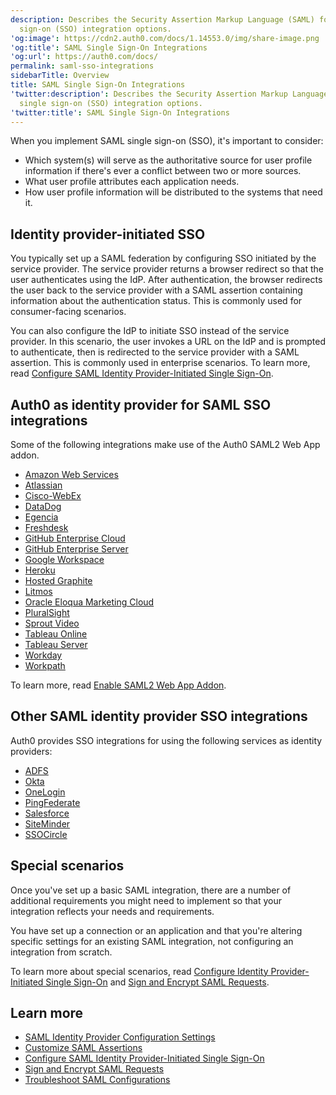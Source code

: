 ```yaml
---
description: Describes the Security Assertion Markup Language (SAML) for single
  sign-on (SSO) integration options.
'og:image': https://cdn2.auth0.com/docs/1.14553.0/img/share-image.png
'og:title': SAML Single Sign-On Integrations
'og:url': https://auth0.com/docs/
permalink: saml-sso-integrations
sidebarTitle: Overview
title: SAML Single Sign-On Integrations
'twitter:description': Describes the Security Assertion Markup Language (SAML) for
  single sign-on (SSO) integration options.
'twitter:title': SAML Single Sign-On Integrations
---
```

When you implement <Tooltip tip="Security Assertion Markup Language (SAML): Standardized protocol allowing two parties to exchange authentication information without a password." cta="View Glossary" href="/glossary?term=SAML">SAML</Tooltip> <Tooltip tip="Security Assertion Markup Language (SAML): Standardized protocol allowing two parties to exchange authentication information without a password." cta="View Glossary" href="/glossary?term=single+sign-on">single sign-on</Tooltip> (SSO), it's important to consider:

* Which system(s) will serve as the authoritative source for user profile information if there's ever a conflict between two or more sources.
* What user profile attributes each application needs.
* How user profile information will be distributed to the systems that need it.

## Identity provider-initiated SSO

You typically set up a SAML federation by configuring SSO initiated by the service provider. The service provider returns a browser redirect so that the user authenticates using the <Tooltip tip="Identity Provider (IdP): Service that stores and manages digital identities." cta="View Glossary" href="/glossary?term=IdP">IdP</Tooltip>. After authentication, the browser redirects the user back to the service provider with a SAML assertion containing information about the authentication status. This is commonly used for consumer-facing scenarios.

You can also configure the IdP to initiate SSO instead of the service provider. In this scenario, the user invokes a URL on the IdP and is prompted to authenticate, then is redirected to the service provider with a SAML assertion. This is commonly used in enterprise scenarios. To learn more, read [Configure SAML Identity Provider-Initiated Single Sign-On](/authenticate/protocols/saml/saml-sso-integrations/identity-provider-initiated-single-sign-on).

## Auth0 as identity provider for SAML SSO integrations

Some of the following integrations make use of the Auth0 SAML2 Web App addon.

* [Amazon Web Services](/authenticate/single-sign-on/outbound-single-sign-on/configure-auth0-saml-identity-provider/configure-saml2-web-app-addon-for-aws)
* [Atlassian](/authenticate/single-sign-on/outbound-single-sign-on/configure-auth0-saml-identity-provider/configure-auth0-as-identity-provider-for-atlassian)
* [Cisco-WebEx](/authenticate/single-sign-on/outbound-single-sign-on/configure-auth0-saml-identity-provider/configure-auth0-as-identity-provider-for-cisco-webex)
* [DataDog](/authenticate/single-sign-on/outbound-single-sign-on/configure-auth0-saml-identity-provider/configure-auth0-as-identity-provider-for-datadog)
* [Egencia](/authenticate/single-sign-on/outbound-single-sign-on/configure-auth0-saml-identity-provider/configure-auth0-as-identity-provider-for-egencia)
* [Freshdesk](/authenticate/single-sign-on/outbound-single-sign-on/configure-auth0-saml-identity-provider/configure-auth0-as-identity-provider-for-freshdesk)
* [GitHub Enterprise Cloud](/authenticate/single-sign-on/outbound-single-sign-on/configure-auth0-saml-identity-provider/configure-saml2-web-app-addon-for-github-enterprise-server)
* [GitHub Enterprise Server](/authenticate/single-sign-on/outbound-single-sign-on/configure-auth0-saml-identity-provider/configure-saml2-web-app-addon-for-github-enterprise-server)
* [Google Workspace](/authenticate/single-sign-on/outbound-single-sign-on/configure-auth0-saml-identity-provider/configure-auth0-as-idp-for-google-g-suite)
* [Heroku](/authenticate/single-sign-on/outbound-single-sign-on/configure-auth0-saml-identity-provider/configure-saml2-web-app-addon-for-heroku)
* [Hosted Graphite](/authenticate/single-sign-on/outbound-single-sign-on/configure-auth0-saml-identity-provider/configure-auth0-as-identity-provider-for-hosted-graphite)
* [Litmos](/authenticate/single-sign-on/outbound-single-sign-on/configure-auth0-saml-identity-provider/configure-auth0-as-identity-provider-for-litmos)
* [Oracle Eloqua Marketing Cloud](/authenticate/single-sign-on/outbound-single-sign-on/configure-auth0-saml-identity-provider/configure-saml2-addon-eloqua)
* [PluralSight](/authenticate/single-sign-on/outbound-single-sign-on/configure-auth0-saml-identity-provider/configure-auth0-as-identity-provider-for-pluralsight)
* [Sprout Video](/authenticate/single-sign-on/outbound-single-sign-on/configure-auth0-saml-identity-provider/configure-auth0-as-identity-provider-for-sprout-video)
* [Tableau Online](/authenticate/single-sign-on/outbound-single-sign-on/configure-auth0-saml-identity-provider/configure-auth0-as-identity-provider-for-tableau-online)
* [Tableau Server](/authenticate/single-sign-on/outbound-single-sign-on/configure-auth0-saml-identity-provider/configure-auth0-as-identity-provider-for-tableau-server)
* [Workday](/authenticate/single-sign-on/outbound-single-sign-on/configure-auth0-saml-identity-provider/configure-auth0-as-identity-provider-for-workday)
* [Workpath](/authenticate/single-sign-on/outbound-single-sign-on/configure-auth0-saml-identity-provider/configure-auth0-as-identity-provider-for-workpath)

To learn more, read [Enable SAML2 Web App Addon](/authenticate/protocols/saml/saml-sso-integrations/enable-saml2-web-app-addon).

## Other SAML identity provider SSO integrations

Auth0 provides SSO integrations for using the following services as identity providers:

* [ADFS](/authenticate/protocols/saml/saml-sso-integrations/configure-auth0-saml-service-provider/configure-adfs-saml-connections)
* [Okta](/authenticate/protocols/saml/saml-sso-integrations/configure-auth0-saml-service-provider/configure-okta-as-saml-identity-provider)
* [OneLogin](/authenticate/protocols/saml/saml-sso-integrations/configure-auth0-saml-service-provider/configure-onelogin-as-saml-identity-provider)
* [PingFederate](/authenticate/protocols/saml/saml-sso-integrations/configure-auth0-saml-service-provider/configure-pingfederate-as-saml-identity-provider)
* [Salesforce](/authenticate/protocols/saml/saml-sso-integrations/configure-auth0-saml-service-provider/configure-salesforce-as-saml-identity-provider)
* [SiteMinder](/authenticate/protocols/saml/saml-sso-integrations/configure-auth0-saml-service-provider/configure-siteminder-as-saml-identity-provider)
* [SSOCircle](/authenticate/protocols/saml/saml-sso-integrations/configure-auth0-saml-service-provider/configure-ssocircle-as-saml-identity-provider)

## Special scenarios

Once you've set up a basic SAML integration, there are a number of additional requirements you might need to implement so that your integration reflects your needs and requirements.

You have set up a connection or an application and that you're altering specific settings for an existing SAML integration, not configuring an integration from scratch.

To learn more about special scenarios, read [Configure Identity Provider-Initiated Single Sign-On](/authenticate/protocols/saml/saml-sso-integrations/identity-provider-initiated-single-sign-on) and [Sign and Encrypt SAML Requests](/authenticate/protocols/saml/saml-sso-integrations/sign-and-encrypt-saml-requests).

## Learn more

* [SAML Identity Provider Configuration Settings](/authenticate/protocols/saml/saml-identity-provider-configuration-settings)
* [Customize SAML Assertions](/authenticate/protocols/saml/saml-configuration/customize-saml-assertions)
* [Configure SAML Identity Provider-Initiated Single Sign-On](/authenticate/protocols/saml/saml-sso-integrations/identity-provider-initiated-single-sign-on)
* [Sign and Encrypt SAML Requests](/authenticate/protocols/saml/saml-sso-integrations/sign-and-encrypt-saml-requests)
* [Troubleshoot SAML Configurations](/troubleshoot/authentication-issues/troubleshoot-saml-configurations)